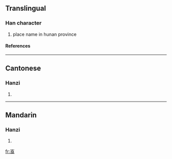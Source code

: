 ==Translingual==
===Han character===
{{Han char|rn=46|rad=山|as=07|sn=10|four=2273<sub>2</sub>|canj=山戈日女 (UIAV)}}
# place name in hunan province
====References====
{{Han ref|kx=0312.240|dkj=08105|hdz=10776.080|uh=5D00|ud=23808|bh=D171|bd=53617}}
----
==Cantonese==
===Hanzi===
{{yue-hanzi|jyut=|y=long4}}
# {{defn|Cantonese}}
----
==Mandarin==
===Hanzi===
{{cmn-hanzi|pin=[[làng]] ([[lang4]])|wg=lang<sup>4</sup>}}
# {{defn|Mandarin}}

[[fr:崀]]